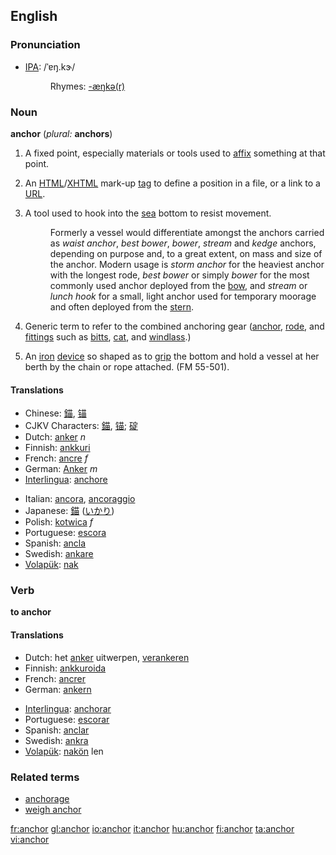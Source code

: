 ==English==

===Pronunciation===
*[[IPA]]: /ˈɐŋ.kɝ/
*:Rhymes: [[Rhymes:English:-æŋkə(r)|-æŋkə(r)]]

===Noun===
'''anchor''' (''plural:'' '''anchors''')

# A fixed point, especially materials or tools used to [[affix]] something at that point.
# {{internet}} An [[HTML]]/[[XHTML]] mark-up [[tag]] to define a position in a file, or a link to a [[URL]].
# {{nautical}} A tool used to hook into the [[sea]] bottom to resist movement.
#: Formerly a vessel would differentiate amongst the anchors carried as ''waist anchor'', ''best bower'', ''bower'', ''stream'' and ''kedge'' anchors, depending on purpose and, to a great extent, on mass and size of the anchor. Modern usage is ''storm anchor'' for the heaviest anchor with the longest rode, ''best bower'' or simply ''bower'' for the most commonly used anchor deployed from the [[bow]], and ''stream'' or ''lunch hook'' for a small, light anchor used for temporary moorage and often deployed from the [[stern]].
# {{nautical}} Generic term to refer to the combined anchoring gear ([[anchor]], [[rode]], and [[fittings]] such as [[bitts]], [[cat]], and [[windlass]].)
# {{nautical}} An [[iron]] [[device]] so shaped as to [[grip]] the bottom and hold a vessel at her berth by the chain or rope attached. (FM 55-501).

====Translations====
{{top}}
*Chinese: [[錨]], [[锚]]
*CJKV Characters: [[錨]], [[锚]]; [[碇]]
*Dutch: [[anker]] ''n''
*Finnish: [[ankkuri]]
*French: [[ancre]] ''f''
*German: [[Anker]] ''m''
*[[Interlingua]]: [[anchore]] 
{{mid}}
*Italian: [[ancora]], [[ancoraggio]] 
*Japanese: [[錨]] ([[いかり]])
*Polish: [[kotwica]] ''f''
*Portuguese: [[escora]] 
*Spanish: [[ancla]] 
*Swedish: [[ankare]]
*[[Volapük]]: [[nak]]
{{bottom}}

===Verb===
'''to anchor'''

====Translations====
{{top}}
*Dutch: het [[anker]] uitwerpen, [[verankeren]]
*Finnish: [[ankkuroida]]
*French: [[ancrer]]
*German: [[ankern]]
{{mid}}
*[[Interlingua]]: [[anchorar]] 
*Portuguese: [[escorar]] 
*Spanish: [[anclar]]
*Swedish: [[ankra]] 
*[[Volapük]]: [[nakön]] len
{{bottom}}

===Related terms===
*[[anchorage]]
*[[weigh anchor]]<!-- surely not "way anchor" right? -->

[[fr:anchor]]
[[gl:anchor]]
[[io:anchor]]
[[it:anchor]]
[[hu:anchor]]
[[fi:anchor]]
[[ta:anchor]]
[[vi:anchor]]